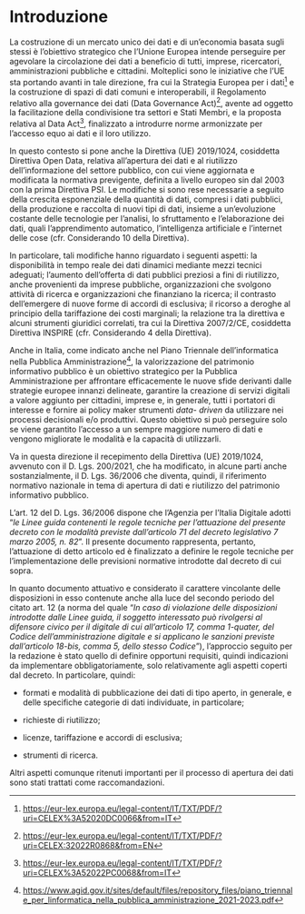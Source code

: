 # Introduzione {.unnumbered}

La costruzione di un mercato unico dei dati e di un'economia basata sugli stessi è l'obiettivo strategico che l'Unione Europea intende perseguire per agevolare la circolazione dei dati a beneficio di tutti, imprese, ricercatori, amministrazioni pubbliche e cittadini. Molteplici sono le iniziative che l'UE sta portando avanti in tale direzione, fra cui la Strategia Europea per i dati[^bookmark5] e la costruzione di spazi di dati comuni e interoperabili, il Regolamento relativo alla governance dei dati (Data Governance Act)[^#_bookmark6], avente ad oggetto la facilitazione della condivisione tra settori e Stati Membri, e la proposta relativa al Data Act[^#_bookmark7], finalizzato a introdurre norme armonizzate per l'accesso equo ai dati e il loro utilizzo.

In questo contesto si pone anche la Direttiva (UE) 2019/1024, cosiddetta Direttiva Open Data, relativa all'apertura dei dati e al riutilizzo dell'informazione del settore pubblico, con cui viene aggiornata e modificata la normativa previgente, definita a livello europeo sin dal 2003 con la prima Direttiva PSI. Le modifiche si sono rese necessarie a seguito della crescita esponenziale della quantità di dati, compresi i dati pubblici, della produzione e raccolta di nuovi tipi di dati, insieme a un'evoluzione costante delle tecnologie per l'analisi, lo sfruttamento e l'elaborazione dei dati, quali l'apprendimento automatico, l'intelligenza artificiale e l'internet delle cose (cfr. Considerando 10 della Direttiva).

In particolare, tali modifiche hanno riguardato i seguenti aspetti: la disponibilità in tempo reale dei dati dinamici mediante mezzi tecnici adeguati; l'aumento dell'offerta di dati pubblici preziosi a fini di riutilizzo, anche provenienti da imprese pubbliche, organizzazioni che svolgono attività di ricerca e organizzazioni che finanziano la ricerca; il contrasto dell'emergere di nuove forme di accordi di esclusiva; il ricorso a deroghe al principio della tariffazione dei costi marginali; la relazione tra la direttiva e alcuni strumenti giuridici correlati, tra cui la Direttiva 2007/2/CE, cosiddetta Direttiva INSPIRE (cfr. Considerando 4 della Direttiva).

Anche in Italia, come indicato anche nel Piano Triennale dell'informatica nella Pubblica Amministrazione[^#_bookmark8], la valorizzazione del patrimonio informativo pubblico è un obiettivo strategico per la Pubblica Amministrazione per affrontare efficacemente le nuove sfide derivanti dalle strategie europee innanzi delineate, garantire la creazione di servizi digitali a valore aggiunto per cittadini, imprese e, in generale, tutti i portatori di interesse e fornire ai policy maker strumenti *data- driven* da utilizzare nei processi decisionali e/o produttivi. Questo obiettivo si può perseguire solo se viene garantito l'accesso a un sempre maggiore numero di dati e vengono migliorate le modalità e la capacità di utilizzarli.

Va in questa direzione il recepimento della Direttiva (UE) 2019/1024, avvenuto con il D. Lgs. 200/2021, che ha modificato, in alcune parti anche sostanzialmente, il D. Lgs. 36/2006 che diventa, quindi, il riferimento normativo nazionale in tema di apertura di dati e riutilizzo del patrimonio informativo pubblico.

L'art. 12 del D. Lgs. 36/2006 dispone che l'Agenzia per l'Italia Digitale adotti "*le Linee guida contenenti le regole tecniche per l'attuazione del presente decreto con le modalità previste dall'articolo 71 del decreto legislativo 7 marzo 2005, n. 82*". Il presente documento rappresenta, pertanto, l'attuazione di detto articolo ed è finalizzato a definire le regole tecniche per l'implementazione delle previsioni normative introdotte dal decreto di cui sopra.

In quanto documento attuativo e considerato il carattere vincolante delle disposizioni in esso contenute anche alla luce del secondo periodo del citato art. 12 (a norma del quale "*In caso di violazione delle disposizioni introdotte dalle Linee guida, il soggetto interessato può rivolgersi al difensore civico per il digitale di cui all'articolo 17, comma 1-quater, del Codice dell'amministrazione digitale e si applicano le sanzioni previste dall'articolo 18-bis, comma 5, dello stesso Codice*"), l'approccio seguito per la redazione è stato quello di definire opportuni requisiti, quindi indicazioni da implementare obbligatoriamente, solo relativamente agli aspetti coperti dal decreto. In particolare, quindi:

- formati e modalità di pubblicazione dei dati di tipo aperto, in generale, e delle specifiche categorie di dati individuate, in particolare;

- richieste di riutilizzo;

- licenze, tariffazione e accordi di esclusiva;

- strumenti di ricerca.

Altri aspetti comunque ritenuti importanti per il processo di apertura dei dati sono stati trattati come raccomandazioni.

[^bookmark5]: <https://eur-lex.europa.eu/legal-content/IT/TXT/PDF/?uri=CELEX%3A52020DC0066&from=IT>

[^#_bookmark6]: <https://eur-lex.europa.eu/legal-content/IT/TXT/PDF/?uri=CELEX:32022R0868&from=EN>

[^#_bookmark7]: <https://eur-lex.europa.eu/legal-content/IT/TXT/PDF/?uri=CELEX%3A52022PC0068&from=IT>

[^#_bookmark8]: <https://www.agid.gov.it/sites/default/files/repository_files/piano_triennale_per_linformatica_nella_pubblica_amministrazione_2021-2023.pdf>

